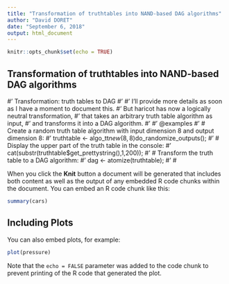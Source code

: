 ```yaml
---
title: "Transformation of truthtables into NAND-based DAG algorithms"
author: "David DORET"
date: "September 6, 2018"
output: html_document
---
```


```r
knitr::opts_chunk$set(echo = TRUE)
```

## Transformation of truthtables into NAND-based DAG algorithms

#' Transformation: truth tables to DAG
#'
#' I'll provide more details as soon as I have a moment to document this. \cr
#' But haricot has now a logically neutral transformation,
#' that takes an arbitrary truth table algorithm as input,
#' and transforms it into a DAG algorithm.
#'
#' @examples
#' # Create a random truth table algorithm with input dimension 8 and output dimension 8:
#' truthtable <- algo_tt$new(8,8)$do_randomize_outputs();
#' # Display the upper part of the truth table in the console:
#' cat(substr(truthtable$get_prettystring(),1,200));
#' # Transform the truth table to a DAG algorithm:
#' dag <- atomize(truthtable);
#' #

When you click the **Knit** button a document will be generated that includes both content as well as the output of any embedded R code chunks within the document. You can embed an R code chunk like this:

```r
summary(cars)
```

## Including Plots

You can also embed plots, for example:

```r
plot(pressure)
```

Note that the `echo = FALSE` parameter was added to the code chunk to prevent printing of the R code that generated the plot.
